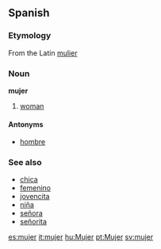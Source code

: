 ==Spanish==
===Etymology===
From the Latin [[mulier]]

===Noun===
'''mujer'''

#[[woman]]

====Antonyms====
*[[hombre]]

===See also===
*[[chica]]
*[[femenino]]
*[[jovencita]]
*[[niña]]
*[[señora]]
*[[señorita]]

[[es:mujer]]
[[it:mujer]]
[[hu:Mujer]]
[[pt:Mujer]]
[[sv:mujer]]